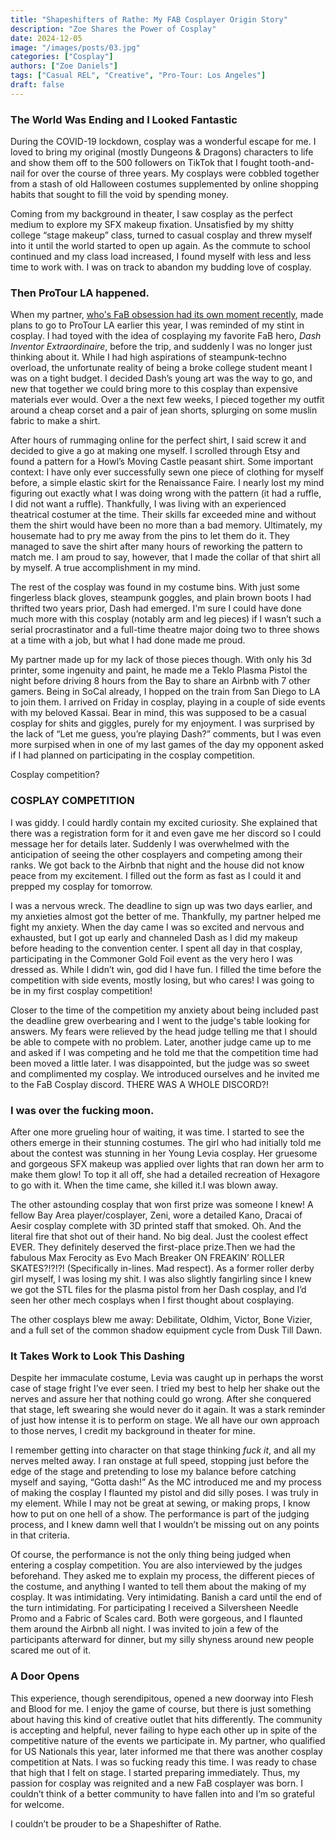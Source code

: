 ```yaml
---
title: "Shapeshifters of Rathe: My FAB Cosplayer Origin Story"
description: "Zoe Shares the Power of Cosplay"
date: 2024-12-05
image: "/images/posts/03.jpg"
categories: ["Cosplay"]
authors: ["Zoe Daniels"]
tags: ["Casual REL", "Creative", "Pro-Tour: Los Angeles"]
draft: false
---
```


###  The World Was Ending and I Looked Fantastic
During the COVID-19 lockdown, cosplay was a wonderful escape for me. I loved to bring my original (mostly Dungeons & Dragons) characters to life and show them off to the 500 followers on TikTok that I fought tooth-and-nail for over the course of three years. My cosplays were cobbled together from a stash of old Halloween costumes supplemented by online shopping habits that sought to fill the void by spending money. 

Coming from my background in theater, I saw cosplay as the perfect medium to explore my SFX makeup fixation. Unsatisfied by my shitty college “stage makeup” class, turned to casual cosplay and threw myself into it until the world started to open up again. As the commute to school continued and my class load increased, I found myself with less and less time to work with. I was on track to abandon my budding love of cosplay.

### Then ProTour LA happened.

When my partner, [who's FaB obsession had its own moment recently](https://overpit.ch/tournament_report-aurora), made plans to go to ProTour LA earlier this year, I was reminded of my stint in cosplay.  I had toyed with the idea of cosplaying my favorite FaB hero, *Dash Inventor Extraordinaire*, before the trip, and suddenly I was no longer just thinking about it. While I had high aspirations of steampunk-techno overload, the unfortunate reality of being a broke college student meant I was on a tight budget. I decided Dash’s young art was the way to go, and new that together we could bring more to this cosplay than expensive materials ever would. Over a the next few weeks, I pieced together my outfit around a cheap corset and a pair of jean shorts, splurging on some muslin fabric to make a shirt.

After hours of rummaging online for the perfect shirt, I said screw it and decided to give a go at making one myself. I scrolled through Etsy and found a pattern for a Howl’s Moving Castle peasant shirt. Some important context: I have only ever successfully sewn one piece of clothing for myself before, a simple elastic skirt for the Renaissance Faire. I nearly lost my mind figuring out exactly what I was doing wrong with the pattern (it had a ruffle, I did not want a ruffle). Thankfully, I was living with an experienced theatrical costumer at the time. Their skills far exceeded mine and without them the shirt would have been no more than a bad memory. Ultimately, my housemate had to pry me away from the pins to let them do it. They managed to save the shirt after many hours of reworking the pattern to match me. I am proud to say, however, that I made the collar of that shirt all by myself. A true accomplishment in my mind.  

The rest of the cosplay was found in my costume bins. With just some fingerless black gloves, steampunk goggles, and plain brown boots I had thrifted two years prior, Dash had emerged. I'm sure I could have done much more with this cosplay (notably arm and leg pieces) if I wasn’t such a serial procrastinator and a full-time theatre major doing two to three shows at a time with a job, but what I had done made me proud. 

My partner made up for my lack of those pieces though. With only his 3d printer, some ingenuity and paint, he made me a Teklo Plasma Pistol the night before driving 8 hours from the Bay to share an Airbnb with 7 other gamers. Being in SoCal already, I hopped on the train from San Diego to LA to join them. I arrived on Friday in cosplay, playing in a couple of side events with my beloved Kassai. Bear in mind, this was supposed to be a casual cosplay for shits and giggles, purely for my enjoyment. I was surprised by the lack of “Let me guess, you’re playing Dash?” comments, but I was even more surpised when in one of my last games of the day my opponent asked if I had planned on participating in the cosplay competition. 

Cosplay competition?

### COSPLAY COMPETITION

I was giddy. I could hardly contain my excited curiosity. She explained that there was a registration form for it and even gave me her discord so I could message her for details later. Suddenly I was overwhelmed with the anticipation of seeing the other cosplayers and competing among their ranks. We got back to the Airbnb that night and the house did not know peace from my excitement. I filled out the form as fast as I could it and prepped my cosplay for tomorrow. 

I was a nervous wreck. The deadline to sign up was two days earlier, and my anxieties almost got the better of me. Thankfully, my partner helped me fight my anxiety. When the day came I was so excited and nervous and exhausted, but I got up early and channeled Dash as I did my makeup before heading to the convention center. I spent all day in that cosplay, participating in the Commoner Gold Foil event as the very hero I was dressed as. While I didn’t win, god did I have fun. I filled the time before the competition with side events, mostly losing, but who cares! I was going to be in my first cosplay competition!

Closer to the time of the competition my anxiety about being included past the deadline grew overbearing and I went to the judge's table looking for answers. My fears were relieved by the head judge telling me that I should be able to compete with no problem. Later, another judge came up to me and asked if I was competing and he told me that the competition time had been moved a little later. I was disappointed, but the judge was so sweet and complimented my cosplay. We introduced ourselves and he invited me to the FaB Cosplay discord. THERE WAS A WHOLE DISCORD?!

### I was over the fucking moon. 

After one more grueling hour of waiting, it was time. I started to see the others emerge in their stunning costumes. The girl who had initially told me about the contest was stunning in her Young Levia cosplay. Her gruesome and gorgeous SFX makeup was applied over lights that ran down her arm to make them glow! To top it all off, she had a detailed recreation of Hexagore to go with it. When the time came, she killed it.I was blown away. 

The other astounding cosplay that won first prize was someone I knew! A fellow Bay Area player/cosplayer, Zeni, wore a detailed Kano, Dracai of Aesir cosplay complete with 3D printed staff that smoked. Oh. And the literal fire that shot out of their hand. No big deal. Just the coolest effect EVER. They definitely deserved the first-place prize.Then we had the fabulous Max Ferocity as Evo Mach Breaker ON FREAKIN’ ROLLER SKATES?!?!?! (Specifically in-lines. Mad respect). As a former roller derby girl myself, I was losing my shit. I was also slightly fangirling since I knew we got the STL files for the plasma pistol from her Dash cosplay, and I’d seen her other mech cosplays when I first thought about cosplaying. 

The other cosplays blew me away: Debilitate, Oldhim, Victor, Bone Vizier, and a full set of the common shadow equipment cycle from Dusk Till Dawn. 

### It Takes Work to Look This Dashing

Despite her immaculate costume, Levia was caught up in perhaps the worst case of stage fright I’ve ever seen. I tried my best to help her shake out the nerves and assure her that nothing could go wrong. After she conquered that stage, left swearing she would never do it again. It was a stark reminder of just how intense it is to perform on stage. We all have our own approach to those nerves, I credit my background in theater for mine. 

I remember getting into character on that stage thinking *fuck it*, and all my nerves melted away. I ran onstage at full speed, stopping just before the edge of the stage and pretending to lose my balance before catching myself and saying, “Gotta dash!” As the MC introduced me and my process of making the cosplay I flaunted my pistol and did silly poses. I was truly in my element. While I may not be great at sewing, or making props, I know how to put on one hell of a show. The performance is part of the judging process, and I knew damn well that I wouldn’t be missing out on any points in that criteria. 

Of course, the performance is not the only thing being judged when entering a cosplay competition. You are also interviewed by the judges beforehand. They asked me to explain my process, the different pieces of the costume, and anything I wanted to tell them about the making of my cosplay. It was intimidating. Very intimidating. Banish a card until the end of the turn intimidating. For participating I received a Silversheen Needle Promo and a Fabric of Scales card. Both were gorgeous, and I flaunted them around the Airbnb all night. I was invited to join a few of the participants afterward for dinner, but my silly shyness around new people scared me out of it. 

### A Door Opens

This experience, though serendipitous, opened a new doorway into Flesh and Blood for me. I enjoy the game of course, but there is just something about having this kind of creative outlet that hits differently. The community is accepting and helpful, never failing to hype each other up in spite of the competitive nature of the events we participate in. My partner, who qualified for US Nationals this year, later informed me that there was another cosplay competition at Nats. I was so fucking ready this time. I was ready to chase that high that I felt on stage. I started preparing immediately. Thus, my passion for cosplay was reignited and a new FaB cosplayer was born. I couldn’t think of a better community to have fallen into and I’m so grateful for welcome. 

I couldn’t be prouder to be a Shapeshifter of Rathe. 
